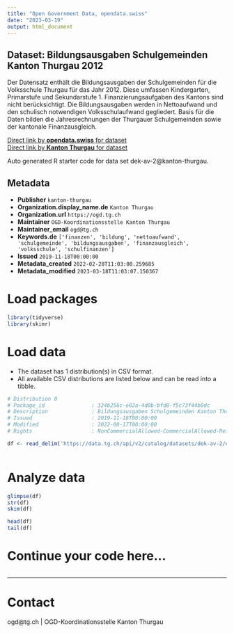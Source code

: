 ```yaml
---
title: "Open Government Data, opendata.swiss"
date: "2023-03-19"
output: html_document
---
```


## Dataset: Bildungsausgaben Schulgemeinden Kanton Thurgau 2012

Der Datensatz enthält die Bildungsausgaben der Schulgemeinden für die Volksschule Thurgau für das Jahr 2012. Diese umfassen Kindergarten, Primarstufe und Sekundarstufe 1. Finanzierungsaufgaben des Kantons sind nicht berücksichtigt. Die Bildungsausgaben werden in Nettoaufwand und den schulisch notwendigen Volksschulaufwand gegliedert. Basis für die Daten bilden die Jahresrechnungen der Thurgauer Schulgemeinden sowie der kantonale Finanzausgleich. 

[Direct link by **opendata.swiss** for dataset](https://opendata.swiss/de/dataset/bildungsausgaben-schulgemeinden-kanton-thurgau-2012)<br>
[Direct link by **Kanton Thurgau** for dataset](https://data.tg.ch/explore/dataset/dek-av-2/)

Auto generated R starter code for data set dek-av-2@kanton-thurgau.

## Metadata

- **Publisher** `kanton-thurgau`
- **Organization.display_name.de** `Kanton Thurgau`
- **Organization.url** `https://ogd.tg.ch`
- **Maintainer** `OGD-Koordinationsstelle Kanton Thurgau`
- **Maintainer_email** `ogd@tg.ch`
- **Keywords.de** `['finanzen', 'bildung', 'nettoaufwand', 'schulgemeinde', 'bildungsausgaben', 'finanzausgleich', 'volksschule', 'schulfinanzen']`
- **Issued** `2019-11-18T00:00:00`
- **Metadata_created** `2022-02-28T11:03:00.259685`
- **Metadata_modified** `2023-03-18T11:03:07.150367`


# Load packages

```r

library(tidyverse)
library(skimr)

```

# Load data

-   The dataset has 1 distribution(s) in CSV format.
-   All available CSV distributions are listed below and can be read into a tibble.

```r

# Distribution 0
# Package_id               : 324b256c-e02a-4d0b-bfd8-f5c73f44b0dc
# Description              : Bildungsausgaben Schulgemeinden Kanton Thurgau 2012 (csv)
# Issued                   : 2019-11-18T00:00:00
# Modified                 : 2022-08-17T00:00:00
# Rights                   : NonCommercialAllowed-CommercialAllowed-ReferenceRequired

df <- read_delim('https://data.tg.ch/api/v2/catalog/datasets/dek-av-2/exports/csv')



```

# Analyze data

```r

glimpse(df)
str(df)
skim(df)

head(df)
tail(df)

```

# Continue your code here...

```r

```

------------------------------------------------------------------------

# Contact

ogd@tg.ch | OGD-Koordinationsstelle Kanton Thurgau
